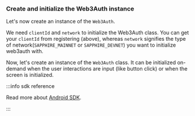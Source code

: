### Create and initialize the Web3Auth instance

Let's now create an instance of the `Web3Auth`.

We need `clientId` and `network` to initialize the Web3Auth class. You can get your `clientId` from registering (above), whereas `network` signifies the type of network(`SAPPHIRE_MAINNET` or `SAPPHIRE_DEVNET`) you want to initialize web3auth with.

Now, let's create an instance of the `Web3Auth` class. It can be initialized on-demand when the user interactions are input (like button click) or when the screen is initialized.

:::info sdk reference

Read more about [Android SDK](/sdk/mobile/pnp/android).

:::
